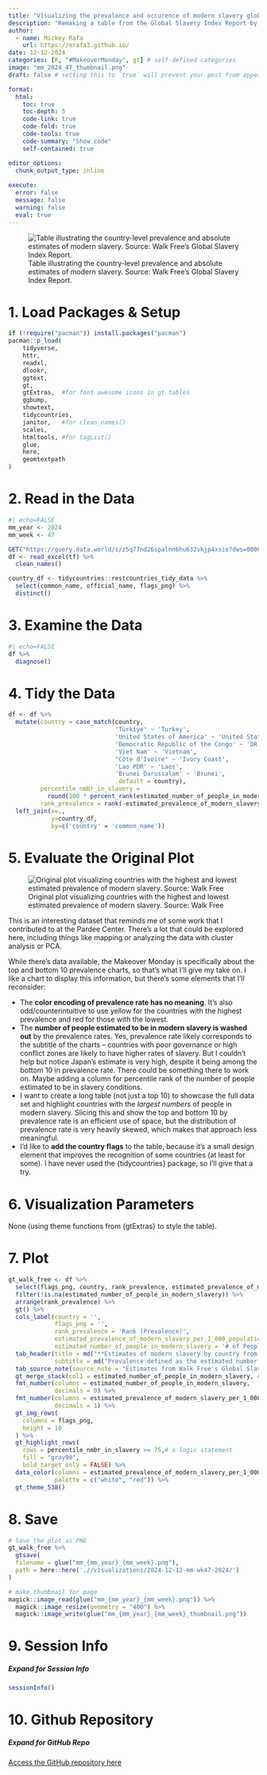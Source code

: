 ```yaml
---
title: "Visualizing the prevalence and occurence of modern slavery globally"
description: "Remaking a table from the Global Slavery Index Report by Walk Free"
author:
  - name: Mickey Rafa
    url: https://mrafa3.github.io/
date: 12-12-2024
categories: [R, "#MakeoverMonday", gt] # self-defined categories
image: "mm_2024_47_thumbnail.png"
draft: false # setting this to `true` will prevent your post from appearing on your listing page until you're ready!

format:
  html:
    toc: true
    toc-depth: 5
    code-link: true
    code-fold: true
    code-tools: true
    code-summary: "Show code"
    self-contained: true

editor_options: 
  chunk_output_type: inline
  
execute: 
  error: false
  message: false
  warning: false
  eval: true
---
```


![Table illustrating the country-level prevalence and absolute estimates of modern slavery. Source: Walk Free's Global Slavery Index Report.](mm_2024_47.png){#fig-1}

# 1. Load Packages & Setup

```r
if (!require("pacman")) install.packages("pacman")
pacman::p_load(
    tidyverse,
    httr,
    readxl,
    dlookr,
    ggtext,
    gt,
    gtExtras,  #for font awesome icons in gt tables
    ggbump,
    showtext,
    tidycountries,
    janitor,   #for clean_names()
    scales,
    htmltools, #for tagList()
    glue,
    here,
    geomtextpath
)    
```

# 2. Read in the Data

```r
#| echo=FALSE
mm_year <- 2024
mm_week <- 47

GET("https://query.data.world/s/z5q77nd26spalnn6hu632vkjp4xsie?dws=00000", write_disk(tf <- tempfile(fileext = ".xlsx")))
df <- read_excel(tf) %>% 
  clean_names()

country_df <- tidycountries::restcountries_tidy_data %>% 
  select(common_name, official_name, flags_png) %>% 
  distinct()
```

# 3. Examine the Data 

```r
#| echo=FALSE
df %>%
  diagnose()
```

# 4. Tidy the Data

```r
df <- df %>% 
  mutate(country = case_match(country,
                              'Türkiye' ~ 'Turkey',
                              'United States of America' ~ 'United States',
                              'Democratic Republic of the Congo' ~ 'DR Congo',
                              'Viet Nam' ~ 'Vietnam',
                              "Côte d'Ivoire" ~ 'Ivory Coast',
                              'Lao PDR' ~ 'Laos',
                              'Brunei Darussalam' ~ 'Brunei',
                              .default = country),
         percentile_nmbr_in_slavery = 
           round(100 * percent_rank(estimated_number_of_people_in_modern_slavery), 0),
         rank_prevalence = rank(-estimated_prevalence_of_modern_slavery_per_1_000_population)) %>% 
  left_join(x=.,
            y=country_df,
            by=c('country' = 'common_name'))
```

# 5. Evaluate the Original Plot

![Original plot visualizing countries with the highest and lowest estimated prevalence of modern slavery. Source: Walk Free](mm_wk47_2024_orig.png){#fig-2}

This is an interesting dataset that reminds me of some work that I contributed to at the Pardee Center. There's a lot that could be explored here, including things like mapping or analyzing the data with cluster analysis or PCA.

While there's data available, the Makeover Monday is specifically about the top and bottom 10 prevalence charts, so that's what I'll give my take on. I like a chart to display this information, but there’s some elements that I’ll reconsider:

*  The **color encoding of prevalence rate has no meaning**. It's also odd/counterintuitive to use yellow for the countries with the highest prevalence and red for those with the lowest.
*  The **number of people estimated to be in modern slavery is washed out** by the prevalence rates. Yes, prevalence rate likely corresponds to the subtitle of the charts – countries with poor governance or high conflict zones are likely to have higher rates of slavery. But I couldn’t help but notice Japan’s estimate is very high, despite it being among the bottom 10 in prevalence rate. There could be something there to work on. Maybe adding a column for percentile rank of the number of people estimated to be in slavery conditions.
*  I want to create a long table (not just a top 10) to showcase the full data set and highlight countries with the *largest numbers* of people in modern slavery. Slicing this and show the top and bottom 10 by prevalence rate is an efficient use of space, but the distribution of prevalence rate is very heavily skewed, which makes that approach less meaningful.
*  I'd like to **add the country flags** to the table, because it's a small design element that improves the recognition of some countries (at least for some). I have never used the {tidycountries} package, so I'll give that a try.

# 6. Visualization Parameters 

None (using theme functions from {gtExtras} to style the table).

# 7. Plot 

```r
gt_walk_free <- df %>% 
  select(flags_png, country, rank_prevalence, estimated_prevalence_of_modern_slavery_per_1_000_population, estimated_number_of_people_in_modern_slavery, percentile_nmbr_in_slavery) %>%
  filter(!is.na(estimated_number_of_people_in_modern_slavery)) %>% 
  arrange(rank_prevalence) %>% 
  gt() %>% 
  cols_label(country = '',
             flags_png = '',
             rank_prevalence = 'Rank (Prevalence)',
             estimated_prevalence_of_modern_slavery_per_1_000_population = 'Prevalence Rate',
             estimated_number_of_people_in_modern_slavery = '# of People (percentile rank)') %>% 
  tab_header(title = md("**Estimates of modern slavery by country from the Global Slavery Index**"),
             subtitle = md("Prevalence defined as the estimated number of people in slavery per 1,000 population<br><br>Highlighted rows indicate countries that are in the top 25% in terms of the number of people in slavery and includes many countries with relatively low prevalence rates, including South Korea, Argentina, Italy, and the United States")) %>% 
  tab_source_note(source_note = "Estimates from Walk Free's Global Slavery Index Report") %>% 
  gt_merge_stack(col1 = estimated_number_of_people_in_modern_slavery, col2 = percentile_nmbr_in_slavery) %>%
  fmt_number(columns = estimated_number_of_people_in_modern_slavery,
             decimals = 0) %>% 
  fmt_number(columns = estimated_prevalence_of_modern_slavery_per_1_000_population,
             decimals = 1) %>% 
  gt_img_rows(
    columns = flags_png,
    height = 10
  ) %>% 
  gt_highlight_rows(
    rows = percentile_nmbr_in_slavery >= 75,# a logic statement
    fill = "gray90",
    bold_target_only = FALSE) %>% 
  data_color(columns = estimated_prevalence_of_modern_slavery_per_1_000_population,
             palette = c("white", "red")) %>%
  gt_theme_538()
```

# 8. Save 

```r
# Save the plot as PNG
gt_walk_free %>% 
  gtsave(
  filename = glue("mm_{mm_year}_{mm_week}.png"),
  path = here::here('.//visualizations/2024-12-12-mm-wk47-2024/')
)

# make thumbnail for page
magick::image_read(glue("mm_{mm_year}_{mm_week}.png")) %>%
  magick::image_resize(geometry = "400") %>%
  magick::image_write(glue("mm_{mm_year}_{mm_week}_thumbnail.png"))
```

# 9. Session Info

::: {.callout-tip collapse="true"}
##### Expand for Session Info

```r
sessionInfo()
```
:::

# 10. Github Repository 

::: {.callout-tip collapse="true"}

##### Expand for GitHub Repo
 
[Access the GitHub repository here](https://github.com/mrafa3/mrafa3.github.io)
:::
